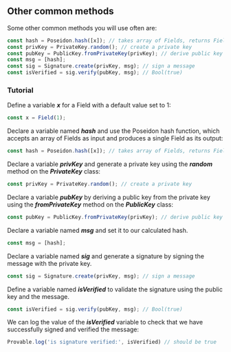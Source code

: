 ## Other common methods

Some other common methods you will use often are:

```ts
const hash = Poseidon.hash([x]); // takes array of Fields, returns Field
const privKey = PrivateKey.random(); // create a private key
const pubKey = PublicKey.fromPrivateKey(privKey); // derive public key
const msg = [hash];
const sig = Signature.create(privKey, msg); // sign a message
const isVerified = sig.verify(pubKey, msg); // Bool(true)
```

### Tutorial

Define a variable ***x*** for a Field with a default value set to 1:
```ts
const x = Field(1);
```

Declare a variable named ***hash*** and use the Poseidon hash function, which accepts an array of Fields as input and produces a single Field as its output:
```ts
const hash = Poseidon.hash([x]); // takes array of Fields, returns Field
```

Declare a variable ***privKey*** and generate a private key using the ***random*** method on the ***PrivateKey*** class:
```ts
const privKey = PrivateKey.random(); // create a private key
```

Declare a variable ***pubKey*** by deriving a public key from the private key using the ***fromPrivateKey*** method on the ***PublicKey*** class:
```ts
const pubKey = PublicKey.fromPrivateKey(privKey); // derive public key
```

Declare a variable named ***msg*** and set it to our calculated hash.

```ts
const msg = [hash];
```

Declare a variable named ***sig*** and generate a signature by signing the message with the private key.
```ts
const sig = Signature.create(privKey, msg); // sign a message
```

Define a variable named ***isVerified*** to validate the signature using the public key and the message.
```ts
const isVerified = sig.verify(pubKey, msg); // Bool(true)
```

We can log the value of the ***isVerified*** variable to check that we have successfully signed and verified the message:
```ts
Provable.log('is signature verified:', isVerified) // should be true
```
